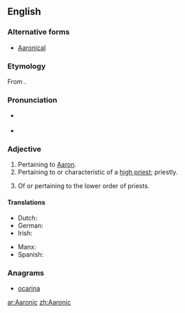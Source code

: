 ==English==

===Alternative forms===
* [[Aaronical]]

===Etymology===
From {{suffix|Aaron|ic}}.

===Pronunciation===
* {{a|RP}} {{IPA|/æɹˈɒn.ɪk/|/ɛːˈrɒn.ɪk/}}
* {{a|GenAm}} {{IPA|/æɹˈɑn.ɪk/|/ɛˈrɑn.ɪk/}}

===Adjective===
{{en-adj}}

# Pertaining to [[Aaron]]. {{defdate|First attested in the mid 17<sup>th</sup> century.}}
# Pertaining to or characteristic of a [[high priest]]; priestly. {{defdate|First attested in the mid 17<sup>th</sup> century.}}
# {{Mormonism}} Of or pertaining to the lower order of priests. {{defdate|First attested in the early 19<sup>th</sup> century.}}

====Translations====
{{trans-top|pertaining to Aaron}}
* Dutch: {{t-|nl|Aaronisch}}
* German: {{t-|de|aaronitisch}}
* Irish: {{t-|ga|Árónach}}
{{trans-mid}}
* Manx: {{t-|gv|Aaronagh}}
* Spanish: {{t+|es|aarónico}}
{{trans-bottom}}

===Anagrams===
* [[ocarina#English|ocarina]]

[[ar:Aaronic]]
[[zh:Aaronic]]